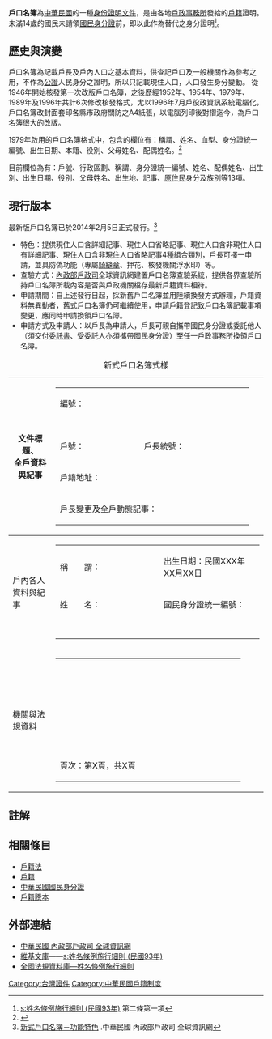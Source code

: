 {{expand|time=2008-02-25}}
'''戶口名簿'''為[[中華民國|中華民國]]的一種[[身份證明文件|身份證明文件]]，是由各地[[戶政事務所|戶政事務所]]發給的[[戶籍|戶籍]]證明。未滿14歲的國民未請領[[中華民國國民身分證|國民身分證]]前，即以此作為替代之身分證明<ref>[[s:姓名條例施行細則_(民國93年)|s:姓名條例施行細則 (民國93年)]] 第二條第一項</ref>。

==歷史與演變==
戶口名簿為記載戶長及戶內人口之基本資料，供查記戶口及一般機關作為參考之用，不作為[[公證|公證]]人民身分之證明，所以只記載現住人口，人口發生身分變動。
從1946年開始核發第一次改版戶口名簿，之後歷經1952年、1954年、1979年、1989年及1996年共計6次修改核發格式，尤以1996年7月戶役政資訊系統電腦化，戶口名簿改封面套印各縣市政府關防之A4紙張，以電腦列印後對摺迄今，為戶口名簿很大的改版。

1979年啟用的戶口名簿格式中，包含的欄位有：稱謂、姓名、血型、身分證統一編號、出生日期、本籍、役別、父母姓名、配偶姓名。<ref>{{cite web| url=http://itdels.digital.ntu.edu.tw/Item.php?ID=B_0002_0007_0003| title=舊式戶口名簿| work=法律文件資料庫| accessdate=2019-01-30| archive-date=2019-01-30| archive-url=https://web.archive.org/web/20190130162203/http://itdels.digital.ntu.edu.tw/Item.php?ID=B_0002_0007_0003| dead-url=no}}</ref>

目前欄位為有：戶號、行政區劃、稱謂、身分證統一編號、姓名、配偶姓名、出生別、出生日期、役別、父母姓名、出生地、記事、[[原住民|原住民]]身分及族別等13項。

==現行版本==
最新版戶口名簿已於2014年2月5日正式發行。<ref>[https://www.ris.gov.tw/app/portal/644 新式戶口名簿－功能特色] {{Wayback|url=https://www.ris.gov.tw/app/portal/644 |date=20210115211914 }}.中華民國 內政部戶政司 全球資訊網</ref>

*特色：提供現住人口含詳細記事、現住人口省略記事、現住人口含非現住人口有詳細記事、現住人口含非現住人口省略記事4種組合類別，戶長可擇一申請，並具防偽功能（專屬[[騎縫章|騎縫章]]、押花、核發機關浮水印）等。 
*查驗方式：[[內政部戶政司|內政部戶政司]]全球資訊網建置戶口名簿查驗系統，提供各界查驗所持戶口名簿所載內容是否與戶政機關檔存最新戶籍資料相符。
*申請期間：自上述發行日起，採新舊戶口名簿並用陸續換發方式辦理，戶籍資料無異動者，舊式戶口名簿仍可繼續使用，申請戶籍登記致戶口名簿記載事項變更，應同時申請換領戶口名簿。
*申請方式及申請人：以戶長為申請人，戶長可親自攜帶國民身分證或委託他人（須交付[[委託書|委託書]]、受委託人亦須攜帶國民身分證）至任一戶政事務所換領戶口名簿。

{|class=wikitable
|+新式戶口名簿式樣
|-
!文件標題、<br>全戶資料與紀事
|
{|
|colspan=2|編號： ||colspan=2|中華民國　103/02/05　12:00:00　　換領　發證
|-
|colspan=3 align=center|'''{{huge|戶　　口　　名　　簿}}'''||◎現住人口<br>{{font color|gray|◎非現住人口（註）}}<br>◎詳細／省略記事
|-
|width=150|戶號： ||width=200|戶長統號： ||width=200|戶別： ||width=150|流水號：
|-
|colspan=4|戶籍地址：
|-
|colspan=4|戶長變更及全戶動態記事：
|}
|-
!戶內各人<br>資料與紀事
|
{|
|width=350|稱　　謂：{{font color|gray|戶長}} ||width=350|出生日期：民國XXX年XX月XX日
|-
|姓　　名： ||國民身分證統一編號：
|- 
|{{smaller|父　　　：}} ||{{smaller|母　　　：}}
|-
|{{smaller|父 統 號：}} ||{{smaller|母 統 號：}}
|-
|{{font color|gray|{{smaller|配　　偶：}}}} ||{{font color|gray|{{smaller|原住民身分及族別：山/平地原住民　◯◯◯族}}}}
|-
|{{font color|gray|{{smaller|配偶統號：}}}} ||{{font color|gray|{{smaller|役　　別：}}}}
|-
|{{smaller|出 生 地：}} ||{{smaller|出 生 別：}}
|-
|colspan=2|{{smaller|記　　事：}}
|}
|-
!機關與法規資料
|
{|
|colspan=2|{{font color|gray|{{small|註：非現住人口係指列入現戶曾居該戶之遷出國外、死亡、死亡宣告及廢止戶籍人口，並於欄後括號註明。}}}}　
|-
|colspan=2|{{small|本戶口名簿請領記錄，可於「內政部戶政司全球資訊網」 <nowiki>(http://www.ris.gov.tw)</nowiki> 查驗。}}　
|-
|colspan=2|{{small|本資料之蒐集、處理及利用，應遵循個人資料保護法之規範。（以下空白）}}
|-
|colspan=2|　
|-
|width=350|頁次：第X頁，共X頁 ||width=350|核發機關：◯◯◯◯◯戶政事務所
|}
|}

== 註解 ==
{{Reflist}}

==相關條目==
* [[s:戶籍法_(中華民國)|戶籍法]]
* [[戶籍|戶籍]]
* [[中華民國國民身分證|中華民國國民身分證]]
* [[戶籍謄本|戶籍謄本]]

==外部連結==
* [http://www.ris.gov.tw 中華民國 內政部戶政司 全球資訊網] {{Wayback|url=http://www.ris.gov.tw/ |date=20150201201655 }}
* [[維基文庫|維基文庫]]——[[s:姓名條例施行細則_(民國93年)|s:姓名條例施行細則 (民國93年)]]
* [https://law.moj.gov.tw/LawClass/LawAll.aspx?pcode=D0030012 全國法規資料庫—姓名條例施行細則] {{Wayback|url=https://law.moj.gov.tw/LawClass/LawAll.aspx?pcode=D0030012 |date=20201101012622 }}

[[Category:台灣證件|Category:台灣證件]]
[[Category:中華民國戶籍制度|Category:中華民國戶籍制度]]